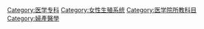 {{Commonscat|Gynaecology}}

[[Category:医学专科|Category:医学专科]]
[[Category:女性生殖系统|Category:女性生殖系统]]
[[Category:医学院所教科目|Category:医学院所教科目]]
[[Category:婦產醫學|Category:婦產醫學]]